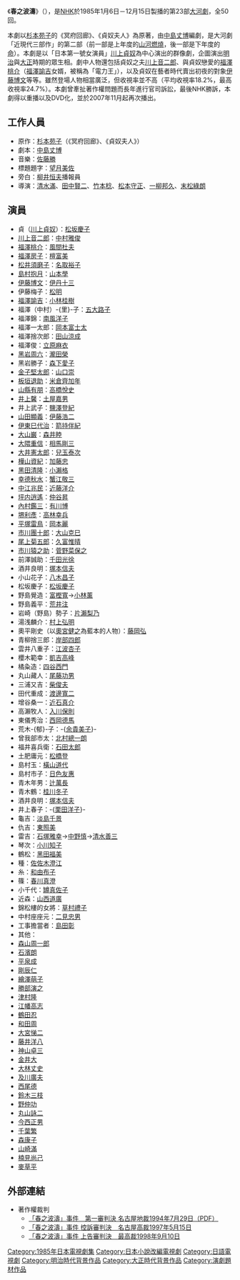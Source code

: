 {{Unreferenced |time=2008-06-25T14:01:18+00:00 }}
《'''春之波濤'''》（{{lang-ja|春の波涛}}），是[[日本放送協會|NHK]]於1985年1月6日－12月15日製播的第23部[[大河劇|大河劇]]，全50回。

本劇以[[杉本苑子|杉本苑子]]的《冥府回廊》、《貞奴夫人》為原著，由[[中島丈博|中島丈博]]編劇，是大河劇「近現代三部作」的第二部（前一部是上年度的[[山河燃燒|山河燃燒]]，後一部是下年度的[[命_(大河劇)|命]]）。本劇是以「日本第一號女演員」[[川上貞奴|川上貞奴]]為中心演出的群像劇，企圖演出[[明治|明治]]與[[大正|大正]]時期的眾生相。劇中人物還包括貞奴之夫[[川上音二郎|川上音二郎]]、與貞奴戀愛的[[福澤桃介|福澤桃介]]（[[福澤諭吉|福澤諭吉]]女婿，被稱為「電力王」），以及貞奴在藝者時代賣出初夜的對象[[伊藤博文|伊藤博文]]等等。雖然登場人物相當廣泛，但收視率並不高（平均收視率18.2%，最高收視率24.7%）。本劇曾牽扯著作權問題而長年進行官司訴訟，最後NHK勝訴，本劇得以重播以及DVD化，並於2007年11月起再次播出。

== 工作人員 ==
*原作：[[杉本苑子|杉本苑子]]（《冥府回廊》、《貞奴夫人》）
*劇本：[[中島丈博|中島丈博]]
*音樂：[[佐藤勝|佐藤勝]]
*標題題字：[[望月美佐|望月美佐]]
*旁白：[[柳井恒夫|柳井恒夫]]播報員
*導演：[[清水滿|清水滿]]、[[田中賢二|田中賢二]]、[[竹本稔|竹本稔]]、[[松本守正|松本守正]]、[[一柳邦久|一柳邦久]]、[[末松綠朗|末松綠朗]]

== 演員 ==
*貞（[[川上貞奴|川上貞奴]]）：[[松坂慶子|松坂慶子]]
*[[川上音二郎|川上音二郎]]：[[中村雅俊|中村雅俊]]
*[[福澤桃介|福澤桃介]]：[[風間杜夫|風間杜夫]]
*[[福澤房子|福澤房子]]：[[檀富美|檀富美]]
*[[松井須磨子|松井須磨子]]：[[名取裕子|名取裕子]]
*[[島村抱月|島村抱月]]：[[山本學|山本學]]
*[[伊藤博文|伊藤博文]]：[[伊丹十三|伊丹十三]]
*伊藤梅子：[[松明|松明]]
*[[福澤諭吉|福澤諭吉]]：[[小林桂樹|小林桂樹]]
*福澤（中村）-{里}-子：[[五大路子|五大路子]]
*福澤錦：[[南風洋子|南風洋子]]
*福澤一太郎：[[岡本富士太|岡本富士太]]
*福澤捨次郎：[[田山涼成|田山涼成]]
*福澤俊：[[立原麻衣|立原麻衣]]
*[[黑岩涙香|黑岩周六]]：[[瀧田榮|瀧田榮]]
*黑岩勝子：[[森下愛子|森下愛子]]
*[[金子堅太郎|金子堅太郎]]：[[山口崇|山口崇]]
*[[板垣退助|板垣退助]]：[[米倉齊加年|米倉齊加年]]
*[[山縣有朋|山縣有朋]]：[[高橋悅史|高橋悅史]]
*[[井上馨|井上馨]]：[[土屋嘉男|土屋嘉男]]
*井上武子：[[鹽澤登紀|鹽澤登紀]]
*[[山田顯義|山田顯義]]：[[伊藤浩二|伊藤浩二]]
*[[伊東巳代治|伊東巳代治]]：[[箭持伴紀|箭持伴紀]]
*[[大山巌|大山巌]]：[[森井睦|森井睦]]
*[[大隈重信|大隈重信]]：[[相馬剛三|相馬剛三]]
*[[大井憲太郎|大井憲太郎]]：[[兒玉泰次|兒玉泰次]]
*[[樺山資紀|樺山資紀]]：[[加藤忠|加藤忠]]
*[[黑田清隆|黑田清隆]]：[[小瀨格|小瀨格]]
*[[幸德秋水|幸德秋水]]：[[蟹江敬三|蟹江敬三]]
*[[中江兆民|中江兆民]]：[[近藤洋介|近藤洋介]]
*[[坪内逍遙|坪内逍遙]]：[[仲谷昇|仲谷昇]]
*[[內村鑑三|內村鑑三]]：[[有川博|有川博]]
*[[堺利彥|堺利彥]]：[[高林幸兵|高林幸兵]]
*[[平塚雷鳥|平塚雷鳥]]：[[岡本麗|岡本麗]]
*[[市川團十郎_(第9代)|市川團十郎]]：[[大山克巳|大山克巳]]
*[[尾上菊五郎_(第4代)|尾上菊五郎]]：[[久富惟晴|久富惟晴]]
*[[市川猿翁|市川猿之助]]：[[菅野菜保之|菅野菜保之]]
*前澤誠助：[[千田光徐|千田光徐]]
*酒井良明：[[塚本信夫|塚本信夫]]
*小山花子：[[八木昌子|八木昌子]]
*松坂慶子：[[松坂慶子|松坂慶子]]
*野島覺造：[[富樫寬|富樫寬]]→[[小林薰|小林薰]]
*野島義平：[[荒井注|荒井注]]
*岩崎（野島）勢子：[[片瀨梨乃|片瀨梨乃]]
*湯浅麟介：[[村上弘明|村上弘明]]
*奧平剛史（以[[奧宮健之|奧宮健之]]為藍本的人物）：[[藤岡弘|藤岡弘]]
*青柳捨三郎：[[岸部四郎|岸部四郎]]
*雲井八重子：[[江波杏子|江波杏子]]
*櫻木範幸：[[凱吉高峰|凱吉高峰]]
*橘粂造：[[四谷西門|四谷西門]]
*丸山藏人：[[尾藤功男|尾藤功男]]
*三浦又吉：[[柴俊夫|柴俊夫]]
*田代重成：[[渡邊寬二|渡邊寬二]]
*增谷桑一：[[近石真介|近石真介]]
*高瀨牧人：[[入川保則|入川保則]]
*東儀秀治：[[西岡德馬|西岡德馬]]
*荒木-{郁}-子：-{[[余貴美子|余貴美子]]}-
*曾我部市太：[[北村總一朗|北村總一朗]]
*福井喜兵衛：[[石田太郎|石田太郎]]
*土肥庸元：[[松橋登|松橋登]]
*島村玉：[[橫山通乃|橫山道代]]
*島村市子：[[日色友惠|日色友惠]]
*青木年男：[[辻萬長|辻萬長]]
*青木鶴：[[桂川冬子|桂川冬子]]
*酒井良明：[[塚本信夫|塚本信夫]]
*井上春子：-{[[栗田洋子|栗田洋子]]}-
*龜吉：[[淡島千景|淡島千景]]
*仇吉：[[東照美|東照美]]
*雷吉：[[石塚雅幸|石塚雅幸]]→[[中野慎|中野慎]]→[[清水善三|清水善三]]
*琴次：[[小川知子|小川知子]]
*鶴松：[[黑田福美|黑田福美]]
*種：[[佐佐木澄江|佐佐木澄江]]
*糸：[[和由布子|和由布子]]
*篠：[[春川真澄|春川真澄]]
*小千代：[[罇真佐子|罇真佐子]]
*近森：[[山西道廣|山西道廣]]
*錦松樓的女將：[[草村禮子|草村禮子]]
*中村座座元：[[二見忠男|二見忠男]]
*工事擔當者：[[島田彰|島田彰]]
*其他：
*[[森山周一郎|森山周一郎]]
*[[石濱朗|石濱朗]]
*[[平泉成|平泉成]]
*[[剛辰仁|剛辰仁]]
*[[繪澤萌子|繪澤萌子]]
*[[勝部演之|勝部演之]]
*[[津村鷹志|津村隆]]
*[[江幡高志|江幡高志]]
*[[鶴田忍|鶴田忍]]
*[[和田周|和田周]]
*[[大宮悌二|大宮悌二]]
*[[島田洋八|藤井洋八]]
*[[神山卓三|神山卓三]]
*[[金井大|金井大]]
*[[大林丈史|大林丈史]]
*[[及川廣夫|及川廣夫]]
*[[西尾德|西尾德]]
*[[一龍齋貞友|鈴木三枝]]
*[[野仲功|野仲功]]
*[[丸山詠二|丸山詠二]]
*[[今西正男|今西正男]]
*[[千葉繁|千葉繁]]
*[[森康子|森康子]]
*[[山崎滿|山崎滿]]
*[[楠見尚己|楠見尚己]]
*[[壤晴彥|麥草平]]
== 外部連結 ==
*著作權裁判
**[https://web.archive.org/web/20070128014855/http://www.courts.go.jp/hanrei/pdf/44E37ED0A77F7D1F49256A7600272BA2.pdf 「春之波濤」事件　第一審判決 名古屋[[地方裁判所_(日本)|地裁]]1994年7月29日（PDF）]
**[http://www.translan.com/jucc/precedent-1997-05-15.html 「春之波濤」事件 [[控訴|控訴]]審判決　名古屋[[高等裁判所|高裁]]1997年5月15日] {{Wayback|url=http://www.translan.com/jucc/precedent-1997-05-15.html |date=20160307023739 }}
**[http://www.translan.com/jucc/precedent-1998-09-10a.html 「春之波濤」事件 [[上告|上告]]審判決　[[最高裁判所|最高裁]]1998年9月10日] {{Wayback|url=http://www.translan.com/jucc/precedent-1998-09-10a.html |date=20160315093621 }}

{{NHK大河劇}}

{{DEFAULTSORT:Haru no Hatou}}
[[Category:1985年日本電視劇集|Category:1985年日本電視劇集]]
[[Category:日本小說改編電視劇|Category:日本小說改編電視劇]]
[[Category:日語電視劇|Category:日語電視劇]]
[[Category:明治時代背景作品|Category:明治時代背景作品]]
[[Category:大正時代背景作品|Category:大正時代背景作品]]
[[Category:演劇題材作品|Category:演劇題材作品]]